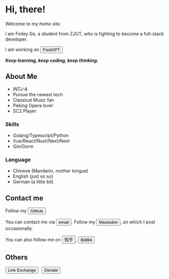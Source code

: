 # Hi, there!

<Avatar />

Welcome to my *home site*.

I am Finley Ge,
a student from
<HoverComment comment="Zhejiang University of Technology">ZJUT</HoverComment>,
who is fighting to become a <HoverComment comment="frontend and backend, software and hardware">full-stack</HoverComment>
developer.

I am working on <Button color="lightblue" link="https://fastgpt.run/">FastGPT</Button>

***Keep learning, keep coding, keep thinking.***

## About Me

- <HoverComment comment="MBTI, Myers–Briggs Type Indicator">INTJ-A</HoverComment>
- Pursue the newest tech
- <HoverComment comment="Favorite composer is Bach">Classical Music</HoverComment> fan
- Peking Opera lover
- <HoverComment comment="Starcraft II, Protoss">SC2 Player</HoverComment>

### Skills

- Golang/Typescript/Python
- Vue/React/Nuxt/Next/Nest
- Gin/Gorm

### Language

- Chinese (Mandarin, mother tongue)
- English (just so so)
- German (a little bit)

## Contact me

Follow my <Button color="black" link="https://github.com/FinleyGe">Github</Button>.

You can contact me via <Button color="pink" link="mailto:finleyge@qq.com">email</Button>.
Follow my <Button color="#5A4DDF" link="https://g0v.social/@FinleyGe@g0v.social">Mastodon</Button>,
on which I post occasionally.

You can also follow me on <Button color="#0751bc" link="https://www.zhihu.com/people/ge-jun-75-34">知乎</Button>, 
<Button color="pink" link="https://space.bilibili.com/62847286">BiliBili</Button>

## Others
<div style="display: flex; flex-direction: row; gap: 10px">
    <Button color="blue" routerLink="link-exchange">Link Exchange</Button>
    <Button color="yellow" routerLink="donate">Donate</Button>
</div>
